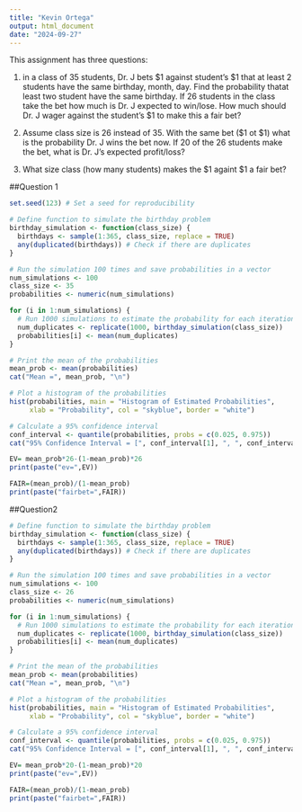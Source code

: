 ```yaml
---
title: "Kevin Ortega"
output: html_document
date: "2024-09-27"
---
```



This assignment has three questions:  

1. in a class of 35 students, Dr. J bets $1 against student's $1  that at least 2 students have the same birthday, month, day.
Find the probability thatat least two student have the same birthday.  If 26 students in the class take the bet how much is Dr. J expected to win/lose.   How much should Dr. J wager against the student's $1 to make this a fair bet?

2. Assume class size is 26 instead of 35.  With the same bet ($1 ot $1) what is the probability Dr. J wins the bet now.  If 20 of the 26 students make the bet, what is Dr. J's expected profit/loss?

3. What size class (how many students) makes the $1 againt $1 a fair bet?

##Question 1

```r
set.seed(123) # Set a seed for reproducibility
```

```r
# Define function to simulate the birthday problem
birthday_simulation <- function(class_size) {
  birthdays <- sample(1:365, class_size, replace = TRUE)
  any(duplicated(birthdays)) # Check if there are duplicates
}

# Run the simulation 100 times and save probabilities in a vector
num_simulations <- 100
class_size <- 35
probabilities <- numeric(num_simulations)

for (i in 1:num_simulations) {
  # Run 1000 simulations to estimate the probability for each iteration
  num_duplicates <- replicate(1000, birthday_simulation(class_size))
  probabilities[i] <- mean(num_duplicates)
}

# Print the mean of the probabilities
mean_prob <- mean(probabilities)
cat("Mean =", mean_prob, "\n")

# Plot a histogram of the probabilities
hist(probabilities, main = "Histogram of Estimated Probabilities",
     xlab = "Probability", col = "skyblue", border = "white")

# Calculate a 95% confidence interval
conf_interval <- quantile(probabilities, probs = c(0.025, 0.975))
cat("95% Confidence Interval = [", conf_interval[1], ", ", conf_interval[2], "]\n")
```


```r
EV= mean_prob*26-(1-mean_prob)*26
print(paste("ev=",EV))
```

```r
FAIR=(mean_prob)/(1-mean_prob)
print(paste("fairbet=",FAIR))
```

##Question2
```r
# Define function to simulate the birthday problem
birthday_simulation <- function(class_size) {
  birthdays <- sample(1:365, class_size, replace = TRUE)
  any(duplicated(birthdays)) # Check if there are duplicates
}

# Run the simulation 100 times and save probabilities in a vector
num_simulations <- 100
class_size <- 26
probabilities <- numeric(num_simulations)

for (i in 1:num_simulations) {
  # Run 1000 simulations to estimate the probability for each iteration
  num_duplicates <- replicate(1000, birthday_simulation(class_size))
  probabilities[i] <- mean(num_duplicates)
}

# Print the mean of the probabilities
mean_prob <- mean(probabilities)
cat("Mean =", mean_prob, "\n")

# Plot a histogram of the probabilities
hist(probabilities, main = "Histogram of Estimated Probabilities",
     xlab = "Probability", col = "skyblue", border = "white")

# Calculate a 95% confidence interval
conf_interval <- quantile(probabilities, probs = c(0.025, 0.975))
cat("95% Confidence Interval = [", conf_interval[1], ", ", conf_interval[2], "]\n")
```

```r
EV= mean_prob*20-(1-mean_prob)*20
print(paste("ev=",EV))
```

```r
FAIR=(mean_prob)/(1-mean_prob)
print(paste("fairbet=",FAIR))
```

